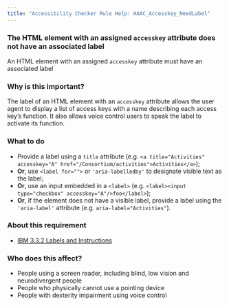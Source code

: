```yaml
---
title: "Accessibility Checker Rule Help: HAAC_Accesskey_NeedLabel"
---
```


<div className="toolHelp">
<Row>
<Column colLg={16} colMd={8} colSm={4} className="toolHead">

### The HTML element with an assigned `accesskey` attribute does not have an associated label

<div id="locLevel"></div>

An HTML element with an assigned `accesskey` attribute must have an associated label

</Column>
</Row>
<Row>
<Column colLg={11} colMd={5} colSm={4} className="toolMain">

### Why is this important?

The label of an HTML element with an `accesskey` attribute allows the user agent to display a list of access keys with a name describing each access key’s function. It also allows voice control users to speak the label to activate its function.

<div id="locSnippet"></div>

### What to do

 * Provide a label using a `title` attribute (e.g. `<a title="Activities" accesskey="A" href="/Consortium/activities">Activities</a>`);
 * **Or**, use `<label for="">` or `'aria-labelledby'` to designate visible text as the label;
 * **Or**, use an input embedded in a `<label>` (e.g. `<label><input type="checkbox" accesskey="A"/>foo</label>`);
 * **Or**, if the element does not have a visible label, provide a label using the `'aria-label'` attribute (e.g. `aria-label="Activities"`).

</Column>
<Column colLg={5} colMd={3} colSm={4} className="toolLeft">

### About this requirement

* [IBM 3.3.2 Labels and Instructions](https://www.ibm.com/able/requirements/requirements/#3_3_2)

### Who does this affect?

 * People using a screen reader, including blind, low vision and neurodivergent people
 * People who physically cannot use a pointing device
 * People with dexterity impairment using voice control

</Column>
</Row>
</div>

